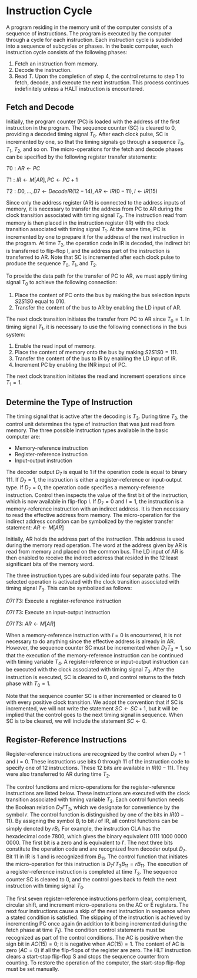 # Instruction Cycle

A program residing in the memory unit of the computer consists of a sequence of instructions. The program is executed by the computer through a cycle for each instruction. Each instruction cycle is subdivided into a sequence of subcycles or phases. In the basic computer, each instruction cycle consists of the following phases:

1. Fetch an instruction from memory.
2. Decode the instruction.
3. Read  $T$. Upon the completion of step 4, the control returns to step 1 to fetch, decode, and execute the next instruction. This process continues indefinitely unless a HALT instruction is encountered.

## Fetch and Decode

Initially, the program counter (PC) is loaded with the address of the first instruction in the program. The sequence counter (SC) is cleared to 0, providing a decoded timing signal $T_0$. After each clock pulse, SC is incremented by one, so that the timing signals go through a sequence $T_0$, $T_1$, $T_2$, and so on. The micro-operations for the fetch and decode phases can be specified by the following register transfer statements:

$T0: AR \leftarrow PC$

$T1: IR \leftarrow M[AR], PC \leftarrow PC + 1$

$T2: D0,...,D7 \leftarrow Decode IR(12-14), AR \leftarrow IR(0-11), I \leftarrow IR(15)$


Since only the address register (AR) is connected to the address inputs of memory, it is necessary to transfer the address from PC to AR during the clock transition associated with timing signal $T_0$. The instruction read from memory is then placed in the instruction register (IR) with the clock transition associated with timing signal $T_1$. At the same time, PC is incremented by one to prepare it for the address of the next instruction in the program. At time $T_2$, the operation code in IR is decoded, the indirect bit is transferred to flip-flop I, and the address part of the instruction is transferred to AR. Note that SC is incremented after each clock pulse to produce the sequence $T_0$, $T_1$, and $T_2$.

To provide the data path for the transfer of PC to AR, we must apply timing signal $T_0$ to achieve the following connection:

1. Place the content of PC onto the bus by making the bus selection inputs $S2S1S0$ equal to 010.
2. Transfer the content of the bus to AR by enabling the LD input of AR.

The next clock transition initiates the transfer from PC to AR since $T_0 = 1$. In timing signal $T_1$, it is necessary to use the following connections in the bus system:

1. Enable the read input of memory.
2. Place the content of memory onto the bus by making $S2S1S0 = 111$.
3. Transfer the content of the bus to IR by enabling the LD input of IR.
4. Increment PC by enabling the INR input of PC.

The next clock transition initiates the read and increment operations since $T_1 = 1$.


## Determine the Type of Instruction

The timing signal that is active after the decoding is $T_3$. During time $T_3$, the control unit determines the type of instruction that was just read from memory. The three possible instruction types available in the basic computer are:

- Memory-reference instruction
- Register-reference instruction
- Input-output instruction

The decoder output $D_7$ is equal to 1 if the operation code is equal to binary 111. If $D_7 = 1$, the instruction is either a register-reference or input-output type. If $D_7 = 0$, the operation code specifies a memory-reference instruction. Control then inspects the value of the first bit of the instruction, which is now available in flip-flop I. If $D_7 = 0$ and $I = 1$, the instruction is a memory-reference instruction with an indirect address. It is then necessary to read the effective address from memory. The micro-operation for the indirect address condition can be symbolized by the register transfer statement:
$AR \leftarrow M[AR]$


Initially, AR holds the address part of the instruction. This address is used during the memory read operation. The word at the address given by AR is read from memory and placed on the common bus. The LD input of AR is then enabled to receive the indirect address that resided in the 12 least significant bits of the memory word.

The three instruction types are subdivided into four separate paths. The selected operation is activated with the clock transition associated with timing signal $T_3$. This can be symbolized as follows:

$D7I'T3$: Execute a register-reference instruction

$D7I'T3$: Execute an input-output instruction

$D7I'T3$: $AR \leftarrow M[AR]$


When a memory-reference instruction with $I = 0$ is encountered, it is not necessary to do anything since the effective address is already in AR. However, the sequence counter SC must be incremented when $D_7T_3 = 1$, so that the execution of the memory-reference instruction can be continued with timing variable $T_4$. A register-reference or input-output instruction can be executed with the clock associated with timing signal $T_3$. After the instruction is executed, SC is cleared to 0, and control returns to the fetch phase with $T_0 = 1$.

Note that the sequence counter SC is either incremented or cleared to 0 with every positive clock transition. We adopt the convention that if SC is incremented, we will not write the statement $SC \leftarrow SC + 1$, but it will be implied that the control goes to the next timing signal in sequence. When SC is to be cleared, we will include the statement $SC \leftarrow 0$.

## Register-Reference Instructions

Register-reference instructions are recognized by the control when $D_7 = 1$ and $I = 0$. These instructions use bits 0 through 11 of the instruction code to specify one of 12 instructions. These 12 bits are available in $IR(0-11)$. They were also transferred to AR during time $T_2$.

The control functions and micro-operations for the register-reference instructions are listed below. These instructions are executed with the clock transition associated with timing variable $T_3$. Each control function needs the Boolean relation $D_7I'T_3$, which we designate for convenience by the symbol $r$. The control function is distinguished by one of the bits in $IR(0-11)$. By assigning the symbol $B_i$ to bit $i$ of IR, all control functions can be simply denoted by $rB_i$. For example, the instruction CLA has the hexadecimal code 7800, which gives the binary equivalent 0111 1000 0000 0000. The first bit is a zero and is equivalent to $I'$. The next three bits constitute the operation code and are recognized from decoder output $D_7$. Bit 11 in IR is 1 and is recognized from $B_{11}$. The control function that initiates the micro-operation for this instruction is $D_7I'T_3B_{11} = rB_{11}$. The execution of a register-reference instruction is completed at time $T_3$. The sequence counter SC is cleared to 0, and the control goes back to fetch the next instruction with timing signal $T_0$.

The first seven register-reference instructions perform clear, complement, circular shift, and increment micro-operations on the AC or E registers. The next four instructions cause a skip of the next instruction in sequence when a stated condition is satisfied. The skipping of the instruction is achieved by incrementing PC once again (in addition to it being incremented during the fetch phase at time $T_1$). The condition control statements must be recognized as part of the control conditions. The AC is positive when the sign bit in $AC(15) = 0$; it is negative when $AC(15) = 1$. The content of AC is zero ($AC = 0$) if all the flip-flops of the register are zero. The HLT instruction clears a start-stop flip-flop S and stops the sequence counter from counting. To restore the operation of the computer, the start-stop flip-flop must be set manually.

